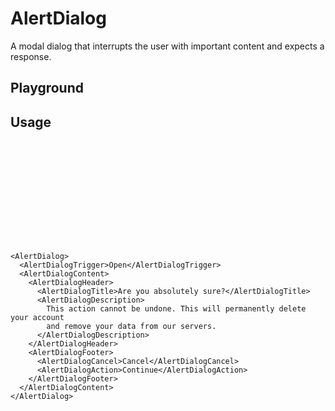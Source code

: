 

<Meta of={AlertDialogStories} />

# AlertDialog
A modal dialog that interrupts the user with important content and expects a response.

## Playground
<Canvas of={AlertDialogStories.Default} />
<Controls of={AlertDialogStories.Default} />

## Usage
```ts
import {
  AlertDialog,
  AlertDialogAction,
  AlertDialogCancel,
  AlertDialogContent,
  AlertDialogDescription,
  AlertDialogFooter,
  AlertDialogHeader,
  AlertDialogTitle,
  AlertDialogTrigger,
} from "@eteon/ui"
```
```tsx
<AlertDialog>
  <AlertDialogTrigger>Open</AlertDialogTrigger>
  <AlertDialogContent>
    <AlertDialogHeader>
      <AlertDialogTitle>Are you absolutely sure?</AlertDialogTitle>
      <AlertDialogDescription>
        This action cannot be undone. This will permanently delete your account
        and remove your data from our servers.
      </AlertDialogDescription>
    </AlertDialogHeader>
    <AlertDialogFooter>
      <AlertDialogCancel>Cancel</AlertDialogCancel>
      <AlertDialogAction>Continue</AlertDialogAction>
    </AlertDialogFooter>
  </AlertDialogContent>
</AlertDialog>
```